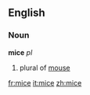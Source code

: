 ==English==

===Noun===
'''mice''' ''pl''

# plural of [[mouse]]

[[fr:mice]]
[[it:mice]]
[[zh:mice]]